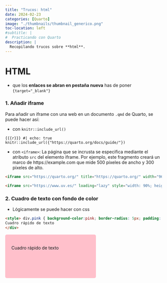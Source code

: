 ```yaml
---
title: "Trucos: html"
date: 2024-02-23
categories: [Quarto]
image: "./thumbnails/thumbnail_generico.png"
toc-location: left
#subtitle: | 
#  Practicando con Quarto
description: |
  Recopilando trucos sobre **html**.
---
```




# HTML

- que los **enlaces se abran en pestaña nueva** has de poner `{target="_blank"}`



### 1. Añadir iframe

Para añadir un iframe con una web en un documento `.qmd` de Quarto, se puede hacer así:

  - con `knitr::include_url()`


```{{{r}}}
#| echo: true
knitr::include_url({"https://quarto.org/docs/guide/"})
```

  - con `<iframe>`: La página que se incrusta se especifica mediante el atributo `src` del elemento iframe. Por ejemplo, este fragmento creará un marco de https://example.com que mide 500 píxeles de ancho y 300 píxeles de alto.

```html
<iframe src="https://quarto.org/" title="https://quarto.org/" width="960" height="500" data-external="1"></iframe>

<iframe src="https://www.uv.es/" loading="lazy" style="width: 90%; height: 100px; border: 0px none;"></iframe>
```




### 2. Cuadro de texto con fondo de color

- Lógicamente se puede hacer con css

```markdown
<style> div.pink { background-color:pink; border-radius: 5px; padding: 20px; height: 100px; width: 50%;} </style> <div class = "pink">
Cuadro rápido de texto
</div>
```
<style> div.pink { background-color:pink; border-radius: 5px; padding: 20px; height: 100px; width: 50%;} </style> <div class = "pink">
Cuadro rápido de texto
</div>



